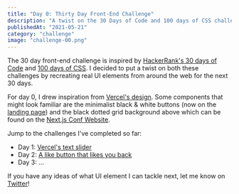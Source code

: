```yaml
---
title: "Day 0: Thirty Day Front-End Challenge"
description: "A twist on the 30 Days of Code and 100 days of CSS challenges to recreate real UI elements from around the web for the next 30 days"
publishedAt: "2021-05-21"
category: "challenge"
image: "challenge-00.png"
---
```



<Playground isDark>
  <Timer />
</Playground>

The 30 day front-end challenge is inspired by [HackerRank's 30 days of Code](https://www.hackerrank.com/domains/tutorials/30-days-of-code) and [100 days of CSS](https://100dayscss.com/). I decided to put a twist on both these challenges by recreating real UI elements from around the web for the next 30 days.

For day 0, I drew inspiration from [Vercel's design](https://vercel.com/). Some components that might look familiar are the minimalist black & white buttons (now on the [landing page](https://www.delbaoliveira.com/)) and the black dotted grid background above which can be found on the [Next.js Conf Website](https://nextjs.org/conf).

Jump to the challenges I've completed so far:

- Day 1: [Vercel's text slider](/blog/challenge-01)
- Day 2: [A like button that likes you back](/blog/challenge-02)
- Day 3: ...

If you have any ideas of what UI element I can tackle next, let me know on [Twitter](https://twitter.com/delba_oliveira)!
